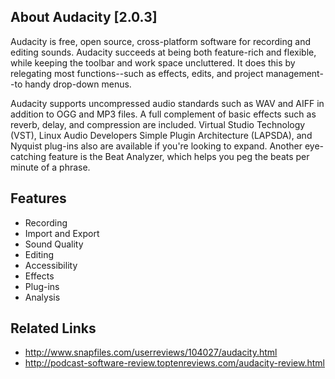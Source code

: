 ==About Audacity [2.0.3]==
Audacity is free, open source, cross-platform software for recording and editing sounds.  Audacity succeeds at being both feature-rich and flexible, while keeping the toolbar and work space uncluttered. It does this by relegating most functions--such as effects, edits, and project management--to handy drop-down menus.

Audacity supports uncompressed audio standards such as WAV and AIFF in addition to OGG and MP3 files. A full complement of basic effects such as reverb, delay, and compression are included. Virtual Studio Technology (VST), Linux Audio Developers Simple Plugin Architecture (LAPSDA), and Nyquist plug-ins also are available if you're looking to expand. Another eye-catching feature is the Beat Analyzer, which helps you peg the beats per minute of a phrase.
{{images/audacity.png}}
==Features==
*Recording
*Import and Export
*Sound Quality
*Editing
*Accessibility
*Effects
*Plug-ins
*Analysis
==Related Links==
*http://www.snapfiles.com/userreviews/104027/audacity.html
*http://podcast-software-review.toptenreviews.com/audacity-review.html

